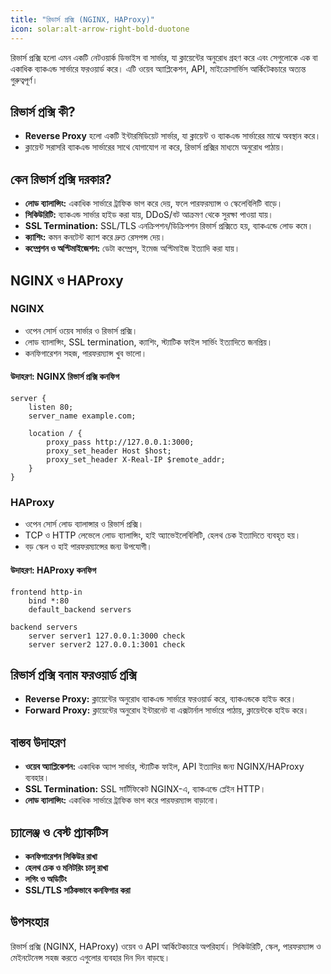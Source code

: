 ```yaml
---
title: "রিভার্স প্রক্সি (NGINX, HAProxy)"
icon: solar:alt-arrow-right-bold-duotone
---
```


রিভার্স প্রক্সি হলো এমন একটি নেটওয়ার্ক ডিভাইস বা সার্ভার, যা ক্লায়েন্টের অনুরোধ গ্রহণ করে এবং সেগুলোকে এক বা একাধিক ব্যাকএন্ড সার্ভারে ফরওয়ার্ড করে। এটি ওয়েব অ্যাপ্লিকেশন, API, মাইক্রোসার্ভিস আর্কিটেকচারে অত্যন্ত গুরুত্বপূর্ণ।

## রিভার্স প্রক্সি কী?
- **Reverse Proxy** হলো একটি ইন্টারমিডিয়েট সার্ভার, যা ক্লায়েন্ট ও ব্যাকএন্ড সার্ভারের মাঝে অবস্থান করে।
- ক্লায়েন্ট সরাসরি ব্যাকএন্ড সার্ভারের সাথে যোগাযোগ না করে, রিভার্স প্রক্সির মাধ্যমে অনুরোধ পাঠায়।

## কেন রিভার্স প্রক্সি দরকার?
- **লোড ব্যালান্সিং:** একাধিক সার্ভারে ট্রাফিক ভাগ করে দেয়, ফলে পারফরম্যান্স ও স্কেলেবিলিটি বাড়ে।
- **সিকিউরিটি:** ব্যাকএন্ড সার্ভার হাইড করা যায়, DDoS/বট আক্রমণ থেকে সুরক্ষা পাওয়া যায়।
- **SSL Termination:** SSL/TLS এনক্রিপশন/ডিক্রিপশন রিভার্স প্রক্সিতে হয়, ব্যাকএন্ডে লোড কমে।
- **ক্যাশিং:** কমন কনটেন্ট ক্যাশ করে দ্রুত রেসপন্স দেয়।
- **কম্প্রেশন ও অপ্টিমাইজেশন:** ডেটা কম্প্রেস, ইমেজ অপ্টিমাইজ ইত্যাদি করা যায়।

## NGINX ও HAProxy

### NGINX
- ওপেন সোর্স ওয়েব সার্ভার ও রিভার্স প্রক্সি।
- লোড ব্যালান্সিং, SSL termination, ক্যাশিং, স্ট্যাটিক ফাইল সার্ভিং ইত্যাদিতে জনপ্রিয়।
- কনফিগারেশন সহজ, পারফরম্যান্স খুব ভালো।

#### উদাহরণ: NGINX রিভার্স প্রক্সি কনফিগ
```nginx
server {
    listen 80;
    server_name example.com;

    location / {
        proxy_pass http://127.0.0.1:3000;
        proxy_set_header Host $host;
        proxy_set_header X-Real-IP $remote_addr;
    }
}
```

### HAProxy
- ওপেন সোর্স লোড ব্যালান্সার ও রিভার্স প্রক্সি।
- TCP ও HTTP লেভেলে লোড ব্যালান্সিং, হাই অ্যাভেইলেবিলিটি, হেলথ চেক ইত্যাদিতে ব্যবহৃত হয়।
- বড় স্কেল ও হাই পারফরম্যান্সের জন্য উপযোগী।

#### উদাহরণ: HAProxy কনফিগ
```haproxy
frontend http-in
    bind *:80
    default_backend servers

backend servers
    server server1 127.0.0.1:3000 check
    server server2 127.0.0.1:3001 check
```

## রিভার্স প্রক্সি বনাম ফরওয়ার্ড প্রক্সি
- **Reverse Proxy:** ক্লায়েন্টের অনুরোধ ব্যাকএন্ড সার্ভারে ফরওয়ার্ড করে, ব্যাকএন্ডকে হাইড করে।
- **Forward Proxy:** ক্লায়েন্টের অনুরোধ ইন্টারনেট বা এক্সটার্নাল সার্ভারে পাঠায়, ক্লায়েন্টকে হাইড করে।

## বাস্তব উদাহরণ
- **ওয়েব অ্যাপ্লিকেশন:** একাধিক অ্যাপ সার্ভার, স্ট্যাটিক ফাইল, API ইত্যাদির জন্য NGINX/HAProxy ব্যবহার।
- **SSL Termination:** SSL সার্টিফিকেট NGINX-এ, ব্যাকএন্ডে প্লেইন HTTP।
- **লোড ব্যালান্সিং:** একাধিক সার্ভারে ট্রাফিক ভাগ করে পারফরম্যান্স বাড়ানো।

## চ্যালেঞ্জ ও বেস্ট প্র্যাকটিস
- **কনফিগারেশন সিকিউর রাখা**
- **হেলথ চেক ও মনিটরিং চালু রাখা**
- **লগিং ও অডিটিং**
- **SSL/TLS সঠিকভাবে কনফিগার করা**

## উপসংহার
রিভার্স প্রক্সি (NGINX, HAProxy) ওয়েব ও API আর্কিটেকচারে অপরিহার্য। সিকিউরিটি, স্কেল, পারফরম্যান্স ও মেইনটেনেন্স সহজ করতে এগুলোর ব্যবহার দিন দিন বাড়ছে।
